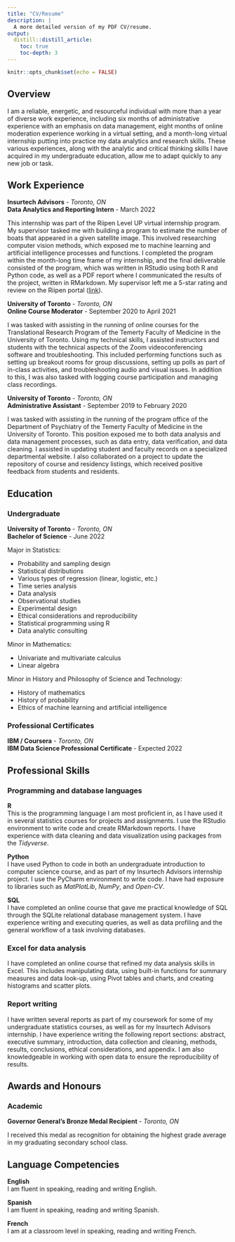 ```yaml
---
title: "CV/Resume"
description: |
  A more detailed version of my PDF CV/resume.
output: 
  distill::distill_article:
    toc: true
    toc-depth: 3
---
```


```r
knitr::opts_chunk$set(echo = FALSE)
```

## Overview

I am a reliable, energetic, and resourceful individual with more than a year of diverse work experience, including six months of administrative experience with an emphasis on data management, eight months of online moderation experience working in a virtual setting, and a month-long virtual internship putting into practice my data analytics and research skills. These various experiences, along with the analytic and critical thinking skills I have acquired in my undergraduate education, allow me to adapt quickly to any new job or task.

## Work Experience

**Insurtech Advisors** - *Toronto, ON*\
**Data Analytics and Reporting Intern** - March 2022

This internship was part of the Riipen Level UP virtual internship program. My supervisor tasked me with building a program to estimate the number of boats that appeared in a given satellite image. This involved researching computer vision methods, which exposed me to machine learning and artificial intelligence processes and functions. I completed the program within the month-long time frame of my internship, and the final deliverable consisted of the program, which was written in RStudio using both R and Python code, as well as a PDF report where I communicated the results of the project, written in RMarkdown. My supervisor left me a 5-star rating and review on the Riipen portal ([link](https://app.riipen.com/users/vO24BjLQ/feedbacks?preserve=false&scroll=false)).

**University of Toronto** - *Toronto, ON*\
**Online Course Moderator** - September 2020 to April 2021

I was tasked with assisting in the running of online courses for the Translational Research Program of the Temerty Faculty of Medicine in the University of Toronto. Using my technical skills, I assisted instructors and students with the technical aspects of the Zoom videoconferencing software and troubleshooting. This included performing functions such as setting up breakout rooms for group discussions, setting up polls as part of in-class activities, and troubleshooting audio and visual issues. In addition to this, I was also tasked with logging course participation and managing class recordings.

**University of Toronto** - *Toronto, ON*\
**Administrative Assistant** - September 2019 to February 2020

I was tasked with assisting in the running of the program office of the Department of Psychiatry of the Temerty Faculty of Medicine in the University of Toronto. This position exposed me to both data analysis and data management processes, such as data entry, data verification, and data cleaning. I assisted in updating student and faculty records on a specialized departmental website. I also collaborated on a project to update the repository of course and residency listings, which received positive feedback from students and residents.

## Education

### Undergraduate

**University of Toronto** - *Toronto, ON*\
**Bachelor of Science** - June 2022

Major in Statistics:

* Probability and sampling design
* Statistical distributions
* Various types of regression (linear, logistic, etc.)
* Time series analysis
* Data analysis
* Observational studies
* Experimental design
* Ethical considerations and reproducibility
* Statistical programming using R
* Data analytic consulting

Minor in Mathematics:

* Univariate and multivariate calculus
* Linear algebra

Minor in History and Philosophy of Science and Technology:

* History of mathematics
* History of probability
* Ethics of machine learning and artificial intelligence

### Professional Certificates

**IBM / Coursera** - *Toronto, ON*\
**IBM Data Science Professional Certificate** - Expected 2022

## Professional Skills

### Programming and database languages

**R**\
This is the programming language I am most proficient in, as I have used it in several statistics courses for projects and assignments. I use the RStudio environment to write code and create RMarkdown reports. I have experience with data cleaning and data visualization using packages from the *Tidyverse*.

**Python**\
I have used Python to code in both an undergraduate introduction to computer science course, and as part of my Insurtech Advisors internship project. I use the PyCharm environment to write code. I have had exposure to libraries such as *MatPlotLib*, *NumPy*, and *Open-CV*.

**SQL**\
I have completed an online course that gave me practical knowledge of SQL through the SQLite relational database management system. I have experience writing and executing queries, as well as data profiling and the general workflow of a task involving databases.

### Excel for data analysis

I have completed an online course that refined my data analysis skills in Excel. This includes manipulating data, using built-in functions for summary measures and data look-up, using Pivot tables and charts, and creating histograms and scatter plots.

### Report writing

I have written several reports as part of my coursework for some of my undergraduate statistics courses, as well as for my Insurtech Advisors internship. I have experience writing the following report sections: abstract, executive summary, introduction, data collection and cleaning, methods, results, conclusions, ethical considerations, and appendix. I am also knowledgeable in working with open data to ensure the reproducibility of results.

## Awards and Honours

### Academic

**Governor General's Bronze Medal Recipient** - *Toronto, ON*

I received this medal as recognition for obtaining the highest grade average in my graduating secondary school class.

## Language Competencies

**English**\
I am fluent in speaking, reading and writing English.

**Spanish**\
I am fluent in speaking, reading and writing Spanish.

**French**\
I am at a classroom level in speaking, reading and writing French.
